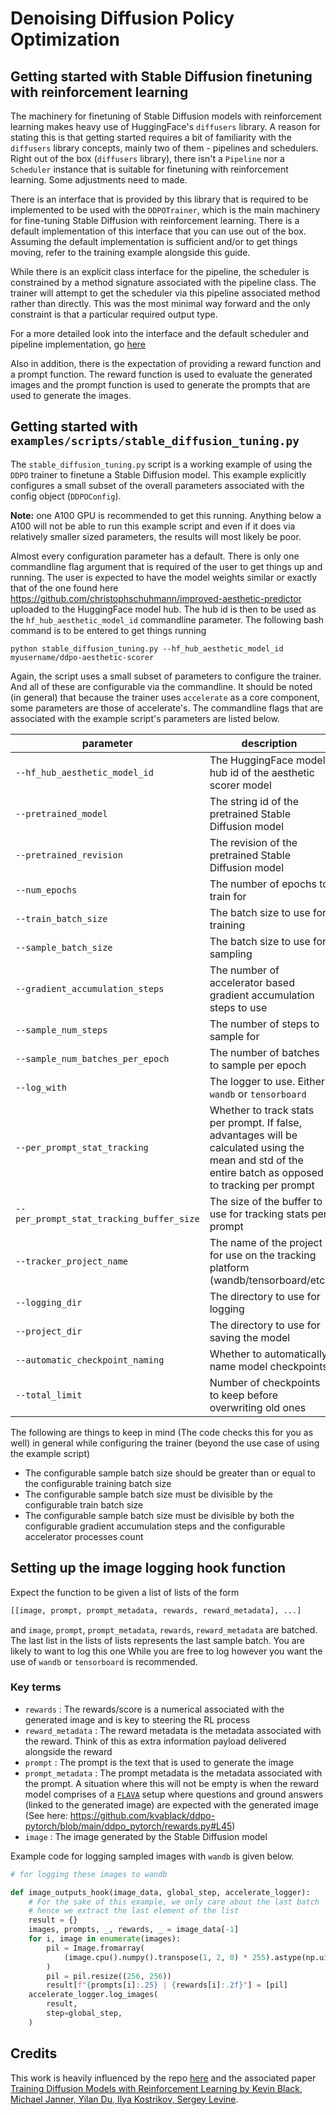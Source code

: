 # Denoising Diffusion Policy Optimization
## Getting started with Stable Diffusion finetuning with reinforcement learning

The machinery for finetuning of Stable Diffusion models with reinforcement learning makes heavy use of HuggingFace's `diffusers`
library. A reason for  stating this is that getting started requires a bit of familiarity with the `diffusers` library concepts, mainly two of them - pipelines and schedulers.
Right out of the box (`diffusers` library), there isn't a `Pipeline` nor a `Scheduler` instance that is suitable for finetuning with reinforcement learning. Some adjustments need to made. 

There is an interface that is provided by this library that is required to be implemented to be used with the `DDPOTrainer`, which is the main machinery for fine-tuning Stable Diffusion with reinforcement learning. 
There is a default implementation of this interface that you can use out of the box. Assuming the default implementation is sufficient and/or to get things moving, refer to the training example alongside this guide. 

While there is an explicit class interface for the pipeline, the scheduler is constrained by a method signature associated with the pipeline class. The trainer will attempt to get the scheduler
via this pipeline associated method rather than directly. This was the most minimal way forward and the only constraint is that a particular required output type.

For a more detailed look into the interface and the default scheduler and pipeline implementation, go [here](https://github.com/lvwerra/trl/tree/main/trl/models/modelling_sd_base.py)

Also in addition, there is the expectation of providing a reward function and a prompt function. The reward function is used to evaluate the generated images  and the prompt function is used to generate the prompts that are used to generate the images.

## Getting started with `examples/scripts/stable_diffusion_tuning.py`

The `stable_diffusion_tuning.py` script is a working example of using the `DDPO` trainer to finetune a Stable Diffusion model. This example explicitly configures a small subset of the overall parameters associated with the config object (`DDPOConfig`).

**Note:** one A100 GPU is recommended to get this running. Anything below a A100 will not be able to run this example script and even if it does via relatively smaller sized parameters, the results will most likely be poor.

Almost every configuration parameter has a default. There is only one commandline flag argument that is required of the user to get things up and running. The user is expected to have the model weights similar or exactly that of the one found here https://github.com/christophschuhmann/improved-aesthetic-predictor uploaded to the HuggingFace model hub. The hub id is then to be used as the `hf_hub_aesthetic_model_id` commandline parameter. The following bash command is to be entered to get things running

```batch
python stable_diffusion_tuning.py --hf_hub_aesthetic_model_id myusername/ddpo-aesthetic-scorer
```

Again, the script uses a small subset of parameters to configure the trainer. And all of these are configurable via the commandline.
It should be noted (in general) that because the trainer uses `accelerate` as a core component, some parameters are those of accelerate's.
The commandline flags that are associated with the example script's parameters are listed below.

|parameter|description|default|
| ---- | ---- | ---- |
|`--hf_hub_aesthetic_model_id`|The HuggingFace model hub id of the aesthetic scorer model|None|
|`--pretrained_model`|The string id of the pretrained Stable Diffusion model|`"runwayml/stable-diffusion-v1-5"`|
|`--pretrained_revision`|The revision of the pretrained Stable Diffusion model|`"main"`|
|`--num_epochs`|The number of epochs to train for|`200`|
|`--train_batch_size`|The batch size to use for training|`3`|
|`--sample_batch_size`|The batch size to use for sampling|`6`|
|`--gradient_accumulation_steps`|The number of accelerator based gradient accumulation steps to use|`1`|
|`--sample_num_steps`| The number of steps to sample for|`50`|
|`--sample_num_batches_per_epoch`|The number of batches to sample per epoch|`4`|
|`--log_with`|The logger to use. Either `wandb` or `tensorboard`|`wandb`|
|`--per_prompt_stat_tracking`|Whether to track stats per prompt. If false, advantages will be calculated using the mean and std of the entire batch as opposed to tracking per prompt|`True`|
|`--per_prompt_stat_tracking_buffer_size`|The size of the buffer to use for tracking stats per prompt|`32`|
|`--tracker_project_name`|The name of the project for use on the tracking platform (wandb/tensorboard/etc) |`"stable_diffusion_training"`|
| `--logging_dir`|The directory to use for logging|`"logs"`|
| `--project_dir`|The directory to use for saving the model|`"save"`|
| `--automatic_checkpoint_naming`|Whether to automatically name model checkpoints|`True`|
| `--total_limit`| Number of checkpoints to keep before overwriting old ones|`5`|

The following are things to keep in mind (The code checks this for you as well) in general while configuring the trainer (beyond the use case of using the example script)

- The configurable sample batch size should be greater than or equal to the configurable training batch size
- The configurable sample batch size must be divisible by the configurable train batch size
- The configurable sample batch size must be divisible by both the configurable gradient accumulation steps and the configurable accelerator processes count

## Setting up the image logging hook function

Expect the function to be given a list of lists of the form
```python
[[image, prompt, prompt_metadata, rewards, reward_metadata], ...]

```
and `image`, `prompt`, `prompt_metadata`, `rewards`, `reward_metadata` are batched.
The last list in the lists of lists represents the last sample batch. You are likely to want to log this one
While you are free to log however you want the use of `wandb` or `tensorboard` is recommended.

### Key terms
- `rewards` : The rewards/score is a numerical associated with the generated image and is key to steering the RL process
- `reward_metadata` : The reward metadata is the metadata associated with the reward. Think of this as extra information payload delivered alongside the reward
- `prompt` : The prompt is the text that is used to generate the image
- `prompt_metadata` : The prompt metadata is the metadata associated with the prompt. A situation where this will not be empty is when the reward model comprises of a [`FLAVA`](https://huggingface.co/docs/transformers/model_doc/flava) setup where questions and ground answers (linked to the generated image) are expected with the generated image (See here: https://github.com/kvablack/ddpo-pytorch/blob/main/ddpo_pytorch/rewards.py#L45)
- `image` : The image generated by the Stable Diffusion model

Example code for logging sampled images with `wandb` is given below.

```python
# for logging these images to wandb

def image_outputs_hook(image_data, global_step, accelerate_logger):
    # For the sake of this example, we only care about the last batch
    # hence we extract the last element of the list
    result = {}
    images, prompts, _, rewards, _ = image_data[-1]
    for i, image in enumerate(images):
        pil = Image.fromarray(
            (image.cpu().numpy().transpose(1, 2, 0) * 255).astype(np.uint8)
        )
        pil = pil.resize((256, 256))
        result[f"{prompts[i]:.25} | {rewards[i]:.2f}"] = [pil]
    accelerate_logger.log_images(
        result,
        step=global_step,
    )

```

## Credits

This work is heavily influenced by the repo [here](https://github.com/kvablack/ddpo-pytorch) and the associated paper [Training Diffusion Models
with Reinforcement Learning by Kevin Black, Michael Janner, Yilan Du, Ilya Kostrikov, Sergey Levine](https://arxiv.org/abs/2305.13301).